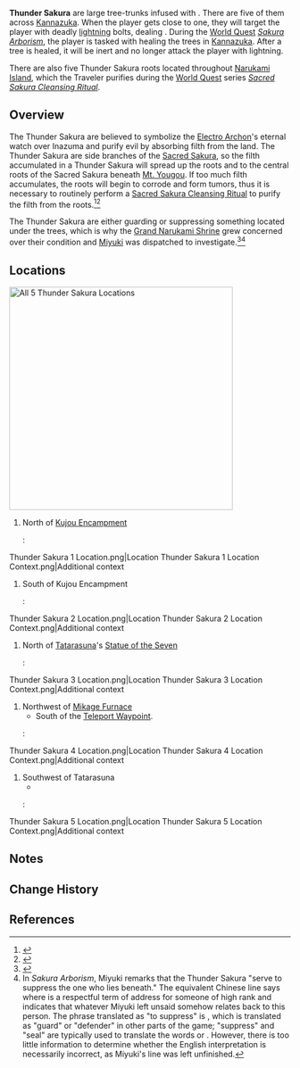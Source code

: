 {{Terminology Infobox
|image        = <gallery>
Thunder Sakura Electrified.png|Electrified
Thunder Sakura Healed.png|Healed
</gallery>
|type         = Exploration
|type2        = Game Systems
|region       = Inazuma
}}
'''Thunder Sakura''' are large tree-trunks infused with {{Electro}}. There are five of them across [[Kannazuka]]. When the player gets close to one, they will target the player with deadly [[lightning]] bolts, dealing {{Color|AoE Electro DMG}}. During the [[World Quest]] ''[[Sakura Arborism]]'', the player is tasked with healing the trees in [[Kannazuka]]. After a tree is healed, it will be inert and no longer attack the player with lightning.

There are also five Thunder Sakura roots located throughout [[Narukami Island]], which the Traveler purifies during the [[World Quest]] series ''[[Sacred Sakura Cleansing Ritual]]''.

==Overview==
The Thunder Sakura are believed to symbolize the [[Electro Archon]]'s eternal watch over Inazuma and purify evil by absorbing filth from the land. The Thunder Sakura are side branches of the [[Sacred Sakura]], so the filth accumulated in a Thunder Sakura will spread up the roots and to the central roots of the Sacred Sakura beneath [[Mt. Yougou]]. If too much filth accumulates, the roots will begin to corrode and form tumors, thus it is necessary to routinely perform a [[Sacred Sakura Cleansing Ritual#Lore|Sacred Sakura Cleansing Ritual]] to purify the filth from the roots.<ref>{{Ref/Quest|Sacrificial Offering}}</ref><ref>{{Ref/Book|Sacred Sakura Cleansing Summary}}</ref>

The Thunder Sakura are either guarding or suppressing something located under the trees, which is why the [[Grand Narukami Shrine]] grew concerned over their condition and [[Miyuki]] was dispatched to investigate.<ref name="Sakura Arborism">{{Ref/Quest|Sakura Arborism}}</ref><ref group="Note">In ''Sakura Arborism'', Miyuki remarks that the Thunder Sakura "serve to suppress the one who lies beneath." The equivalent Chinese line says {{lang|mini=1|zh=毕竟树下还镇守着那位大人的…|zh_tl=After all, these trees are still guarding what lies beneath, that Great One's...,}} where {{lang|mini=1|zh={{wt|大人||Noun 2}}|zh_rm=dàrén}} is a respectful term of address for someone of high rank and {{lang|mini=1|zh={{wt|的||Definition 2}}|zh_rm=de}} indicates that whatever Miyuki left unsaid somehow relates back to this person. The phrase translated as "to suppress" is {{lang|mini=1|zh={{wt|鎮守|镇守|Chinese}}|zh_tl=to guard}}, which is translated as "guard" or "defender" in other parts of the game; "suppress" and "seal" are typically used to translate the words {{lang|mini=1|zh={{wt|壓制|压制|Chinese}}|zh_tl=to repress}} or {{lang|mini=1|zh={{wt|鎮壓|镇压|Chinese}}|zh_tl=to suppress}}. However, there is too little information to determine whether the English interpretation is necessarily incorrect, as Miyuki's line was left unfinished.</ref>

==Locations==
[[File:Thunder Sakura All.png|400x400px|thumb|left|All 5 Thunder Sakura Locations]]
{{Quote
| speaker = [[Miyuki]]
| source = Sakura Arborism
| quote = The five Thunder Sakura trees are not difficult to find. You just have to follow the western shoreline from the northernmost point of the [[Kujou Encampment]] islet to northernmost point of [[Tatarasuna]] &mdash; you'll encounter three of them that way. As for the other two, one is on the mountain northwest of Tatarasuna, the other is on another mountain to the southwest.
}}
{{clr}}
#North of [[Kujou Encampment]]
#:<gallery>
Thunder Sakura 1 Location.png|Location
Thunder Sakura 1 Location Context.png|Additional context
</gallery>
#South of Kujou Encampment
#:<gallery>
Thunder Sakura 2 Location.png|Location
Thunder Sakura 2 Location Context.png|Additional context
</gallery>
#North of [[Tatarasuna]]'s [[Statue of the Seven]]
#:<gallery>
Thunder Sakura 3 Location.png|Location
Thunder Sakura 3 Location Context.png|Additional context
</gallery>
#Northwest of [[Mikage Furnace]]
#*South of the [[Teleport Waypoint]].
#:<gallery>
Thunder Sakura 4 Location.png|Location
Thunder Sakura 4 Location Context.png|Additional context
</gallery>
#Southwest of Tatarasuna
#*<!--how to elaborate on its location?-->
#:<gallery>
Thunder Sakura 5 Location.png|Location
Thunder Sakura 5 Location Context.png|Additional context
</gallery>

==Notes==
{{Reflist|note=1}}

==Change History==
{{Change History|2.0}}

==References==
{{Reflist}}